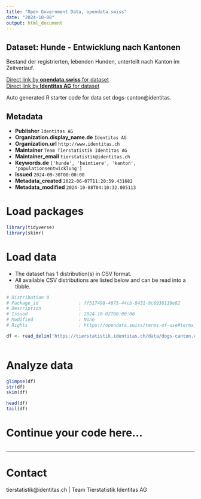 ```yaml
---
title: "Open Government Data, opendata.swiss"
date: "2024-10-08"
output: html_document
---
```


## Dataset: Hunde - Entwicklung nach Kantonen

Bestand der registrierten, lebenden Hunden, unterteilt nach Kanton im Zeitverlauf. 

[Direct link by **opendata.swiss** for dataset](https://opendata.swiss/de/dataset/hunde-entwicklung-nach-kantonen)<br>
[Direct link by **Identitas AG** for dataset](https://tierstatistik.identitas.ch/)

Auto generated R starter code for data set dogs-canton@identitas.

## Metadata

- **Publisher** `Identitas AG`
- **Organization.display_name.de** `Identitas AG`
- **Organization.url** `http://www.identitas.ch`
- **Maintainer** `Team Tierstatistik Identitas AG`
- **Maintainer_email** `tierstatistik@identitas.ch`
- **Keywords.de** `['hunde', 'heimtiere', 'kanton', 'populationsentwicklung']`
- **Issued** `2024-09-30T00:00:00`
- **Metadata_created** `2022-06-07T11:20:59.431682`
- **Metadata_modified** `2024-10-08T04:10:32.005113`


# Load packages

```r

library(tidyverse)
library(skimr)

```

# Load data

-   The dataset has 1 distribution(s) in CSV format.
-   All available CSV distributions are listed below and can be read into a tibble.

```r

# Distribution 0
# Package_id               : ff517498-4675-44cb-8431-9c8938116e82
# Description              : 
# Issued                   : 2024-10-02T00:00:00
# Modified                 : None
# Rights                   : https://opendata.swiss/terms-of-use#terms_by

df <- read_delim('https://tierstatistik.identitas.ch/data/dogs-canton.csv')



```

# Analyze data

```r

glimpse(df)
str(df)
skim(df)

head(df)
tail(df)

```

# Continue your code here...

```r

```

------------------------------------------------------------------------

# Contact

tierstatistik@identitas.ch | Team Tierstatistik Identitas AG
